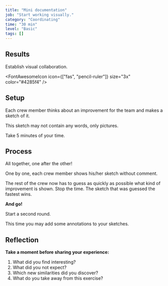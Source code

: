 ```yaml
---
title: "Mini documentation"
job: "Start working visually."
category: "Coordinating"
time: "30 min"
level: "Basic"
tags: []
---
```


## Results

Establish visual collaboration.

<FontAwesomeIcon icon={["fas", "pencil-ruler"]} size="3x" color="#4285f4" />

## Setup

Each crew member thinks about an improvement for the team and makes a sketch of it.

This sketch may not contain any words, only pictures.

Take 5 minutes of your time.

## Process

All together, one after the other!

One by one, each crew member shows his/her sketch without comment.

The rest of the crew now has to guess as quickly as possible what kind of improvement is shown. Stop the time. The sketch that was guessed the fastest wins.

**And go!**

Start a second round.

This time you may add some annotations to your sketches.

## Reflection

**Take a moment before sharing your experience:**

1. What did you find interesting?
2. What did you not expect?
3. Which new similarities did you discover?
4. What do you take away from this exercise?
